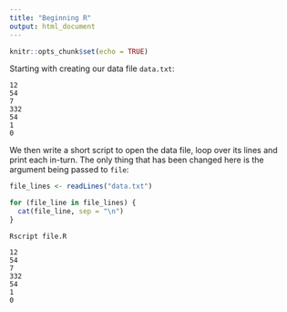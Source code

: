 ```yaml
---
title: "Beginning R"
output: html_document
---
```


```r
knitr::opts_chunk$set(echo = TRUE)
```

Starting with creating our data file `data.txt`:

```
12
54
7
332
54
1
0
```

We then write a short script to open the data file, loop over its 
lines and print each in-turn. The only thing that has been changed 
here is the argument being passed to `file`:

```R
file_lines <- readLines("data.txt")

for (file_line in file_lines) {
  cat(file_line, sep = "\n")
}
```

```
Rscript file.R

12
54
7
332
54
1
0
```

